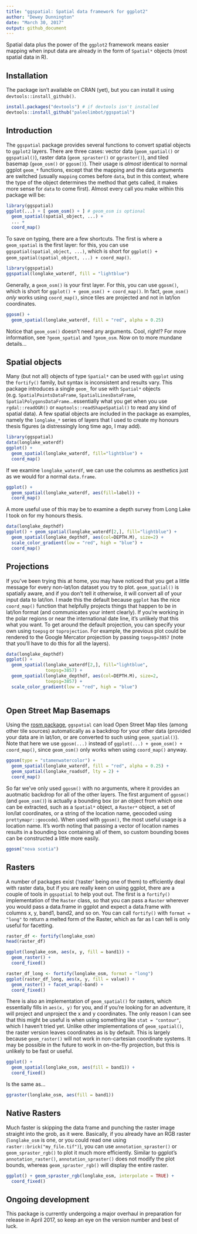 ```yaml
---
title: "ggspatial: Spatial data framework for ggplot2"
author: "Dewey Dunnington"
date: "March 30, 2017"
output: github_document
---
```


Spatial data plus the power of the `ggplot2` framework means easier mapping when input data are already in the form of `Spatial*` objects (most spatial data in R).

## Installation

The package isn't available on CRAN (yet), but you can install it using `devtools::install_github()`.

```r
install.packages("devtools") # if devtools isn't installed
devtools::install_github("paleolimbot/ggspatial")
```

## Introduction

The `ggspatial` package provides several functions to convert spatial objects to `ggplot2` layers. There are three cases: vector data (`geom_spatial()` or `ggspatial()`), raster data (`geom_spraster()` or `ggraster()`), and tiled basemap (`geom_osm()` or `ggosm()`). Their usage is *almost* identical to normal ggplot `geom_*` functions, except that the mapping and the data arguments are switched (usually `mapping` comes before `data`, but in this context, where the type of the object determines the method that gets called, it makes more sense for `data` to come first). Almost every call you make within this package will be:

```r
library(ggspatial)
ggplot(...) + [ geom_osm() + ] # geom_osm is optional
  geom_spatial(spatial_object, ...) +
  ... +
  coord_map()
```

To save on typing, there are a few shortcuts. The first is where a `geom_spatial` is the first layer: for this, you can use `ggspatial(spatial_object, ...)`, which is short for `ggplot() + geom_spatial(spatial_object, ...) + coord_map()`.

```r
library(ggspatial)
ggspatial(longlake_waterdf, fill = "lightblue")
```

Generally, a `geom_osm()` is your first layer. For this, you can use `ggosm()`, which is short for `ggplot() + geom_osm() + coord_map()`. In fact, `geom_osm()` *only* works using `coord_map()`, since tiles are projected and not in lat/lon coordinates.

```r
ggosm() + 
  geom_spatial(longlake_waterdf, fill = "red", alpha = 0.25)
```

Notice that `geom_osm()` doesn't need any arguments. Cool, right!? For more information, see `?geom_spatial` and `?geom_osm`. Now on to more mundane details...

## Spatial objects

Many (but not all) objects of type `Spatial*` can be used with `ggplot` using the `fortify()` family, but syntax is inconsistent and results vary. This package introduces a single `geom_` for use with `Spatial*` objects (e.g. `SpatialPointsDataFrame`, `SpatialLinesDataFrame`, `SpatialPolygonsDataFrame`...essentially what you get when you use `rgdal::readOGR()` or `maptools::readShapeSpatial()` to read any kind of spatial data). A few spatial objects are included in the package as examples, namely the `longlake_*` series of layers that I used to create my honours thesis figures (a distressingly long time ago, I may add).

```r
library(ggspatial)
data(longlake_waterdf)
ggplot() + 
  geom_spatial(longlake_waterdf, fill="lightblue") + 
  coord_map()
```

If we examine `longlake_waterdf`, we can use the columns as aesthetics just as we would for a normal `data.frame`.

```r
ggplot() + 
  geom_spatial(longlake_waterdf, aes(fill=label)) + 
  coord_map()
```

A more useful use of this may be to examine a depth survey from Long Lake I took on for my honours thesis.

```r
data(longlake_depthdf)
ggplot() + geom_spatial(longlake_waterdf[2,], fill="lightblue") +
  geom_spatial(longlake_depthdf, aes(col=DEPTH.M), size=2) + 
  scale_color_gradient(low = "red", high = "blue") +
  coord_map()
```

## Projections

If you've been trying this at home, you may have noticed that you get a little message for every non-lat/lon dataset you try to plot. `geom_spatial()` is spatially aware, and if you don't tell it otherwise, it will convert all of your input data to lat/lon. I made this the default because `ggplot` has the nice `coord_map()` function that helpfully projects things that happen to be in lat/lon format (and communicates your intent clearly). If you're working in the polar regions or near the international date line, it's unlikely that this what you want. To get around the default projection, you can specify your own using `toepsg` or `toprojection`. For example, the previous plot could be rendered to the Google Mercator projection by passing `toepsg=3857` (note that you'll have to do this for all the layers).

```r
data(longlake_depthdf)
ggplot() + 
  geom_spatial(longlake_waterdf[2,], fill="lightblue", 
               toepsg=3857) +
  geom_spatial(longlake_depthdf, aes(col=DEPTH.M), size=2,
               toepsg=3857) +
  scale_color_gradient(low = "red", high = "blue")
  
```

## Open Street Map Basemaps

Using the [rosm package](https://github.com/paleolimbot/rosm), `ggspatial` can load Open Street Map tiles (among other tile sources) automatically as a backdrop for your other data (provided your data are in lat/lon, or are converted to such using `geom_spatial()`). Note that here we use `ggosm(...)` instead of `ggplot(...) + geom_osm() + coord_map()`, since `geom_osm()` only works when using `coord_map()` anyway.

```r
ggosm(type = "stamenwatercolor") + 
  geom_spatial(longlake_waterdf, fill = "red", alpha = 0.25) +
  geom_spatial(longlake_roadsdf, lty = 2) +
  coord_map()
```

So far we've only used `ggosm()` with no arguments, where it provides an auotmatic backdrop for all of the other layers. The first argument of `ggosm()` (and `geom_osm()`) is actually a bounding box (or an object from which one can be extracted, such as a `Spatial*` object, a `Raster*` object, a set of lon/lat coordinates, or a string of the location name, geocoded using `prettymapr::geocode`). When used with `ggosm()`, the most useful usage is a location name. It's worth noting that passing a vector of location names results in a bounding box containing all of them, so custom bounding boxes can be constructed a little more easily.

```r
ggosm("nova scotia")
```

## Rasters

A number of packages exist ('raster' being one of them) to efficiently deal with raster data, but if you are really keen on using ggplot, there are a couple of tools in `ggspatial` to help yout out. The first is a `fortify()` implementation of the `Raster` class, so that you can pass a `Raster` wherever you would pass a data.frame in ggplot and expect a data.frame with columns x, y, band1, band2, and so on. You can call `fortify()` with `format = "long"` to return a melted form of the Raster, which as far as I can tell is only useful for facetting.

```r
raster_df <- fortify(longlake_osm)
head(raster_df)
```

```r
ggplot(longlake_osm, aes(x, y, fill = band1)) + 
  geom_raster() + 
  coord_fixed()
```

```r
raster_df_long <- fortify(longlake_osm, format = "long")
ggplot(raster_df_long, aes(x, y, fill = value)) + 
  geom_raster() + facet_wrap(~band) +
  coord_fixed()
```

There is also an implementation of `geom_spatial()` for rasters, which essentially fills in `aes(x, y)` for you, and if you're looking for an adventure, it will project and unproject the x and y coordinates. The only reason I can see that this might be useful is when using something like `stat = "contour"`, which I haven't tried yet. Unlike other implementations of `geom_spatial()`, the raster version leaves coordinates as is by default. This is largely because `geom_raster()` will not work in non-cartesian coordinate systems. It may be possible in the future to work in on-the-fly projection, but this is unlikely to be fast or useful.

```r
ggplot() + 
  geom_spatial(longlake_osm, aes(fill = band1)) +
  coord_fixed()
```

Is the same as...

```r
ggraster(longlake_osm, aes(fill = band1))
```

## Native Rasters

Much faster is skipping the data frame and punching the raster image straight into the grob, as it were. Basically, if you already have an RGB raster (`longlake_osm` is one, or you could read one using `raster::brick("my_file.tif")`), you can use `annotation_spraster()` or `geom_spraster_rgb()` to plot it much more efficiently. Similar to ggplot's `annotation_raster()`, `annotation_spraster()` does not modify the plot bounds, whereas `geom_spraster_rgb()` will display the entire raster.

```r
ggplot() + geom_spraster_rgb(longlake_osm, interpolate = TRUE) +
  coord_fixed()
```

## Ongoing development

This package is currently undergoing a major overhaul in preparation for release in April 2017, so keep an eye on the version number and best of luck.
